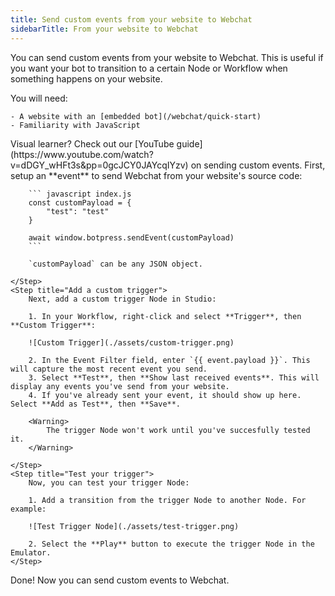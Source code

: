 ```yaml
---
title: Send custom events from your website to Webchat
sidebarTitle: From your website to Webchat
---
```


You can send custom events from your website to Webchat. This is useful if you want your bot to transition to a certain Node or Workflow when something happens on your website.

<Info>
    You will need:

    - A website with an [embedded bot](/webchat/quick-start)
    - Familiarity with JavaScript
</Info>

<Tip>
    Visual learner? Check out our [YouTube guide](https://www.youtube.com/watch?v=dDGY_wHFt3s&pp=0gcJCY0JAYcqIYzv) on sending custom events.
</Tip>

<Steps titleSize="h3">
    <Step title="Send an event to Webchat">
        First, setup an **event** to send Webchat from your website's source code:

        ``` javascript index.js
        const customPayload = {
            "test": "test"
        }

        await window.botpress.sendEvent(customPayload)
        ```

        `customPayload` can be any JSON object.

    </Step>
    <Step title="Add a custom trigger">
        Next, add a custom trigger Node in Studio:

        1. In your Workflow, right-click and select **Trigger**, then **Custom Trigger**:

        ![Custom Trigger](./assets/custom-trigger.png)

        2. In the Event Filter field, enter `{{ event.payload }}`. This will capture the most recent event you send.
        3. Select **Test**, then **Show last received events**. This will display any events you've send from your website.
        4. If you've already sent your event, it should show up here. Select **Add as Test**, then **Save**.

        <Warning>
            The trigger Node won't work until you've succesfully tested it.
        </Warning>

    </Step>
    <Step title="Test your trigger">
        Now, you can test your trigger Node:

        1. Add a transition from the trigger Node to another Node. For example:

        ![Test Trigger Node](./assets/test-trigger.png)

        2. Select the **Play** button to execute the trigger Node in the Emulator.
    </Step>
</Steps>

<Check>
    Done! Now you can send custom events to Webchat.
</Check>